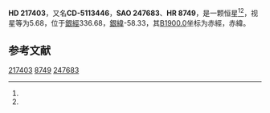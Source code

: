 {{Starbox begin
| name = HD 217403
}}
{{Starbox observe
| epoch = [[J2000.0|J2000.0]]
| constell = {{星座名待查}}<ref name=SIMBAD>{{cite web
 | url=http://simbad.u-strasbg.fr/simbad/sim-id?Ident=HR+8749
 | title =Pulsating variable Star
 | publisher=Centre de Données astronomiques de Strasbourg
 | work=SIMBAD
 | accessdate=2012-07-13}}</ref><ref name=DATA>{{cite web
 | url=http://vizier.u-strasbg.fr/viz-bin/VizieR-5?-out.add=.&-source=5050&-corr=PK=HR&-out.max=9999&HR=8749
 | title=VizieR Detailed Page
 | accessdate=2012-07-13
 | archive-date=2016-03-04
 | archive-url=https://web.archive.org/web/20160304214941/http://vizier.u-strasbg.fr/viz-bin/VizieR-5?-out.add=.&-source=5050&-corr=PK=HR&-out.max=9999&HR=8749
 | dead-url=no
 }}</ref>
| 星官 = 
| ra = {{RA|23|1|7.5}}<ref name=SIMBAD /><ref name=DATA />
| dec = {{DEC|-50|57|0}}<ref name=SIMBAD /><ref name=DATA />
| appmag_v = 5.68<ref name=SIMBAD /><ref name=DATA />
}}
{{Starbox character
| class = K3III<ref name=SIMBAD /><ref name=DATA />
| b-v = 1.42<ref name=SIMBAD /><ref name=DATA />
| u-b = 1.08<ref name=SIMBAD /><ref name=DATA />
| r-i = 0.54E<ref name=SIMBAD /><ref name=DATA />
| variable = 
}}
{{Starbox astrometry
| radial_v = 1.08
| prop_mo_ra = 8
| parallax = 
| p_error = 
}}
{{Starbox catalog
| names =CD-5113446，[[SAO星表|SAO]] 247683，[[HD星表|HD]] 217403，[[HR星表|HR]] 8749}}
{{Starbox reference |Simbad=HR+8749}}
{{Starbox end}}

'''HD 217403'''，又名'''CD-5113446'''，'''SAO 247683'''、'''HR 8749'''，是一颗恒星<ref name=SIMBAD /><ref name=DATA />，视星等为5.68，位于[[銀道座標系|銀經]]336.68，[[銀道座標系|銀緯]]-58.33，其[[B1900.0|B1900.0]]坐标为赤經{{RA|22|55|14.9}}，赤緯{{DEC|-51|-58.33|12}}。

== 参考文献 ==
{{reflist}}

{{star-stub}}

[[Category:HD和HDE天體|217403]]
[[Category:HR天體|8749]]
[[Category:SAO天體|247683]]